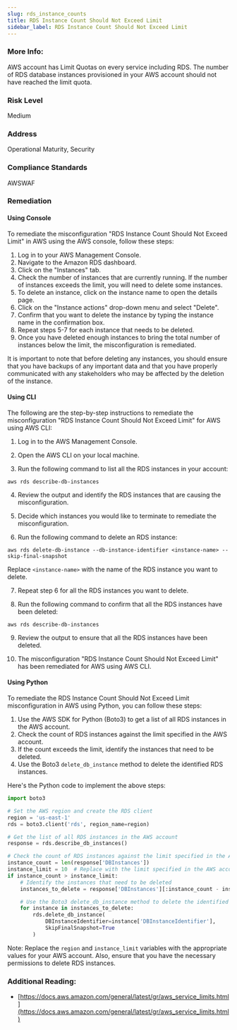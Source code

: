 ```yaml
---
slug: rds_instance_counts
title: RDS Instance Count Should Not Exceed Limit
sidebar_label: RDS Instance Count Should Not Exceed Limit
---
```


### More Info:

AWS account has Limit Quotas on every service including RDS. The number of RDS database instances provisioned in your AWS account should not have reached the limit quota.

### Risk Level

Medium

### Address

Operational Maturity, Security

### Compliance Standards

AWSWAF

### Remediation

#### Using Console

To remediate the misconfiguration "RDS Instance Count Should Not Exceed Limit" in AWS using the AWS console, follow these steps:

1. Log in to your AWS Management Console.
2. Navigate to the Amazon RDS dashboard.
3. Click on the "Instances" tab.
4. Check the number of instances that are currently running. If the number of instances exceeds the limit, you will need to delete some instances.
5. To delete an instance, click on the instance name to open the details page.
6. Click on the "Instance actions" drop-down menu and select "Delete".
7. Confirm that you want to delete the instance by typing the instance name in the confirmation box.
8. Repeat steps 5-7 for each instance that needs to be deleted.
9. Once you have deleted enough instances to bring the total number of instances below the limit, the misconfiguration is remediated.

It is important to note that before deleting any instances, you should ensure that you have backups of any important data and that you have properly communicated with any stakeholders who may be affected by the deletion of the instance.

#### Using CLI

The following are the step-by-step instructions to remediate the misconfiguration "RDS Instance Count Should Not Exceed Limit" for AWS using AWS CLI:

1. Log in to the AWS Management Console.

2. Open the AWS CLI on your local machine.

3. Run the following command to list all the RDS instances in your account:

```
aws rds describe-db-instances
```

4. Review the output and identify the RDS instances that are causing the misconfiguration.

5. Decide which instances you would like to terminate to remediate the misconfiguration.

6. Run the following command to delete an RDS instance:

```
aws rds delete-db-instance --db-instance-identifier <instance-name> --skip-final-snapshot
```

Replace `<instance-name>` with the name of the RDS instance you want to delete.

7. Repeat step 6 for all the RDS instances you want to delete.

8. Run the following command to confirm that all the RDS instances have been deleted:

```
aws rds describe-db-instances
```

9. Review the output to ensure that all the RDS instances have been deleted.

10. The misconfiguration "RDS Instance Count Should Not Exceed Limit" has been remediated for AWS using AWS CLI.

#### Using Python

To remediate the RDS Instance Count Should Not Exceed Limit misconfiguration in AWS using Python, you can follow these steps:

1. Use the AWS SDK for Python (Boto3) to get a list of all RDS instances in the AWS account.
2. Check the count of RDS instances against the limit specified in the AWS account.
3. If the count exceeds the limit, identify the instances that need to be deleted.
4. Use the Boto3 `delete_db_instance` method to delete the identified RDS instances.

Here's the Python code to implement the above steps:

```python
import boto3

# Set the AWS region and create the RDS client
region = 'us-east-1'
rds = boto3.client('rds', region_name=region)

# Get the list of all RDS instances in the AWS account
response = rds.describe_db_instances()

# Check the count of RDS instances against the limit specified in the AWS account
instance_count = len(response['DBInstances'])
instance_limit = 10  # Replace with the limit specified in the AWS account
if instance_count > instance_limit:
    # Identify the instances that need to be deleted
    instances_to_delete = response['DBInstances'][:instance_count - instance_limit]

    # Use the Boto3 delete_db_instance method to delete the identified RDS instances
    for instance in instances_to_delete:
        rds.delete_db_instance(
            DBInstanceIdentifier=instance['DBInstanceIdentifier'],
            SkipFinalSnapshot=True
        )
```

Note: Replace the `region` and `instance_limit` variables with the appropriate values for your AWS account. Also, ensure that you have the necessary permissions to delete RDS instances.

### Additional Reading:

- [https://docs.aws.amazon.com/general/latest/gr/aws_service_limits.html](https://docs.aws.amazon.com/general/latest/gr/aws_service_limits.html) 

